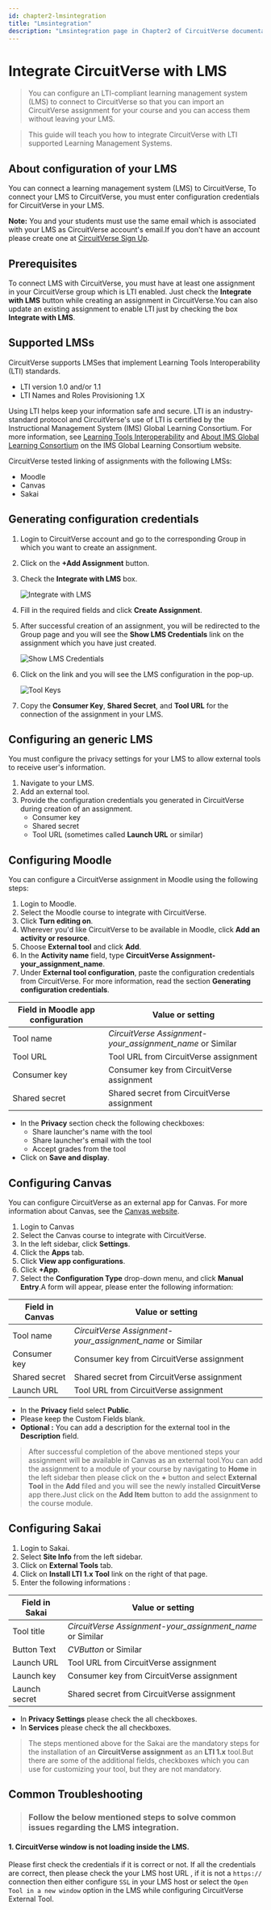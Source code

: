 ```yaml
---
id: chapter2-lmsintegration
title: "Lmsintegration"
description: "Lmsintegration page in Chapter2 of CircuitVerse documentation."
---
```



# Integrate CircuitVerse with LMS

> You can configure an LTI-compliant learning management system (LMS) to connect to CircuitVerse so that you can import an CircuitVerse assignment for your course and you can access them without leaving your LMS.

> This guide will teach you how to integrate CircuitVerse with LTI supported Learning Management Systems.

## About configuration of your LMS

You can connect a learning management system (LMS) to CircuitVerse, To connect your LMS to CircuitVerse, you must enter configuration credentials for CircuitVerse in your LMS.

**Note:** You and your students must use the same email which is associated with your LMS as CircuitVerse account's email.If you don't have an account please create one at [CircuitVerse Sign Up](https://circuitverse.org/users/sign_up).

## Prerequisites

To connect LMS with CircuitVerse, you must have at least one assignment in your CircuitVerse group which is LTI enabled.    Just check the **Integrate with LMS** button while creating an assignment in CircuitVerse.You can also update an existing assignment to enable LTI just by checking the box **Integrate with LMS**.

## Supported LMSs

CircuitVerse supports LMSes that implement Learning Tools Interoperability (LTI) standards.

* LTI version 1.0 and/or 1.1
* LTI Names and Roles Provisioning 1.X

Using LTI helps keep your information safe and secure. LTI is an industry-standard protocol and CircuitVerse's use of LTI is certified by the Instructional Management System (IMS) Global Learning Consortium. For more information, see [Learning Tools Interoperability](https://www.imsglobal.org/activity/learning-tools-interoperability) and [About IMS Global Learning Consortium](http://www.imsglobal.org/aboutims.html) on the IMS Global Learning Consortium website.

CircuitVerse tested linking of assignments with the following LMSs:

* Moodle
* Canvas
* Sakai

## Generating configuration credentials

1. Login to CircuitVerse account and go to the corresponding Group in which you want to create an assignment.
2. Click on the **+Add Assignment** button.
3. Check the **Integrate with LMS** box.

    ![Integrate with LMS](/img/img_chapter2/lms_integration/lms_checkbox.png)

4. Fill in the required fields and click **Create Assignment**.
5. After successful creation of an assignment, you will be redirected to the Group page and you will see the **Show LMS Credentials** link on the assignment which you have just created.

    ![Show LMS Credentials](/img/img_chapter2/lms_integration/show_lms_link.png)

6. Click on the link and you will see the LMS configuration in the pop-up.

    ![Tool Keys](/img/img_chapter2/lms_integration/tool_key.png)

7. Copy the **Consumer Key**, **Shared Secret**, and **Tool URL** for the connection of the assignment in your LMS.

## Configuring an generic LMS

You must configure the privacy settings for your LMS to allow external tools to receive user's information.

1. Navigate to your LMS.
2. Add an external tool.
3. Provide the configuration credentials you generated in CircuitVerse during creation of an assignment.
    * Consumer key
    * Shared secret
    * Tool URL (sometimes called **Launch URL** or similar)

## Configuring Moodle

You can configure a CircuitVerse assignment in Moodle using the following steps:

1. Login to Moodle.
2. Select the Moodle course to integrate with CircuitVerse.
3. Click **Turn editing on**.
4. Wherever you'd like CircuitVerse to be available in Moodle, click **Add an activity or resource**.
5. Choose **External tool** and click **Add**.
6. In the **Activity name** field, type **CircuitVerse Assignment-your_assignment_name**.
7. Under **External tool configuration**, paste the configuration credentials from CircuitVerse. For more information, read the section **Generating configuration credentials**.

|    Field in Moodle app configuration    |    Value or setting                                                |
|-----------------------------------------|--------------------------------------------------------------------|
|    Tool name                            | *CircuitVerse Assignment-your_assignment_name*  or Similar         |
|    Tool URL                             | Tool URL from CircuitVerse assignment                            |
|    Consumer key                         | Consumer key from CircuitVerse assignment                          |
|    Shared secret                        | Shared secret from CircuitVerse assignment                         |

* In the **Privacy** section check the following checkboxes:
  * Share launcher's name with the tool
  * Share launcher's email with the tool
  * Accept grades from the tool
* Click on **Save and display**.

## Configuring Canvas

You can configure CircuitVerse as an external app for Canvas. For more information about Canvas, see the [Canvas website](https://www.instructure.com/canvas).

1. Login to Canvas
2. Select the Canvas course to integrate with CircuitVerse.
3. In the left sidebar, click **Settings**.
4. Click the **Apps** tab.
5. Click **View app configurations**.
6. Click **+App**.
7. Select the **Configuration Type** drop-down menu, and click **Manual Entry**.A form will appear, please enter the following information:

|    Field in Canvas                      |    Value or setting                                                |
|-----------------------------------------|--------------------------------------------------------------------|
|    Tool name                            | *CircuitVerse Assignment-your_assignment_name*  or Similar         |
|    Consumer key                         | Consumer key from CircuitVerse assignment                          |
|    Shared secret                        | Shared secret from CircuitVerse assignment                         |
|    Launch URL                           | Tool URL from CircuitVerse assignment                            |

* In the **Privacy** field select **Public**.
* Please keep the Custom Fields blank.
* **Optional :** You can add a description for the external tool in the **Description** field.

> After successful completion of the above mentioned steps your assignment will be available in Canvas as an external tool.You can add the assignment to a module of your course by navigating to **Home** in the left sidebar then please click on the **+** button and select **External Tool** in the **Add** filed and you will see the newly installed **CircuitVerse** app there.Just click on the **Add Item** button to add the assignment to the course module.

## Configuring Sakai

1. Login to Sakai.
2. Select **Site Info** from the left sidebar.
3. Click on **External Tools** tab.
4. Click on **Install LTI 1.x Tool** link on the right of that page.
5. Enter the following informations :

|    Field in Sakai                       |    Value or setting                                                |
|-----------------------------------------|--------------------------------------------------------------------|
|    Tool title                           | *CircuitVerse Assignment-your_assignment_name*  or Similar         |
|    Button Text                          | *CVButton* or Similar                                              |
|    Launch URL                           | Tool URL from CircuitVerse assignment                              |
|    Launch key                         | Consumer key from CircuitVerse assignment                            |
|    Launch secret                        | Shared secret from CircuitVerse assignment                         |

* In **Privacy Settings** please check the all checkboxes.
* In **Services** please check the all checkboxes.

> The steps mentioned above for the Sakai are the mandatory steps for the installation of an **CircuitVerse assignment** as an **LTI 1.x** tool.But there are some of the additional fields, checkboxes which you can use for customizing your tool, but they are not mandatory.

## Common Troubleshooting

> ### Follow the below mentioned steps to solve common issues regarding the LMS integration.

#### 1. CircuitVerse window is not loading inside the LMS.

Please first check the credentials if it is correct or not. If all the credentials are correct, then please check the your LMS host URL , if it is not a `https://` connection then either configure `SSL` in your LMS host or select the `Open Tool in a new window` option in the LMS while configuring CircuitVerse External Tool.